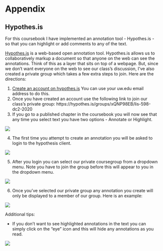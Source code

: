# Appendix

## Hypothes.is

For this coursebook I have implemented an annotation tool - Hypothes.is - so that you can highlight or add comments to any of the text.

[Hypothes.is](https://web.hypothes.is/) is a web-based open annotation tool. Hypothes.is allows us to collaboratively markup a document so that anyone on the web can see the annotations. Think of this as a layer that sits on top of a webpage. But, since we don't want everyone on the web to see our class's discussion, I've also created a private group which takes a few extra steps to join. Here are the directions:

1. [Create an account on hypothes.is](https://hypothes.is/signup) You can use your uw.edu email address to do this.
2. Once you have created an account use the following link to join our class's private group: https://hypothes.is/groups/xQNP98EB/lis-598-dc2-2020
3. If you go to a published chapter in the coursebook you will now see that any time you select text you have two options - Annotate or Highlight.

![](https://raw.githubusercontent.com/OpenDataLiteracy/LIS-598-Sp2020-DC2/master/Images/ClientPopUp.png)

4. The first time you attempt to create an annotation you will be asked to login to the hypothesis client.

![](https://raw.githubusercontent.com/OpenDataLiteracy/LIS-598-Sp2020-DC2/master/Images/Login.png)

5. After you login you can select our private coursegroup from a dropdown menu. Note you have to join the group before this will appear to you in the dropdown menu.

![](https://raw.githubusercontent.com/OpenDataLiteracy/LIS-598-Sp2020-DC2/master/Images/ClassGroup.png)

6. Once you've selected our private group any annotation you create will only be displayed to a member of our group. Here is an example:

![](https://raw.githubusercontent.com/OpenDataLiteracy/LIS-598-Sp2020-DC2/master/Images/ExampleAnnotation.png)

Additional tips:

- If you don't want to see highlighted annotations in the text you can simply click on the "eye" icon and this will hide any annotations as you read.

![](https://raw.githubusercontent.com/OpenDataLiteracy/LIS-598-Sp2020-DC2/master/Images/EyeIconOff.png)
